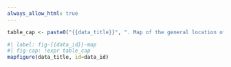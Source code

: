 ```yaml
---
always_allow_html: true
---
```


```r
table_cap <- paste0("{{data_title}}", ". Map of the general location of the ESU.")
```

```r
#| label: fig-{{data_id}}-map
#| fig-cap: !expr table_cap
mapfigure(data_title, id=data_id)
```
